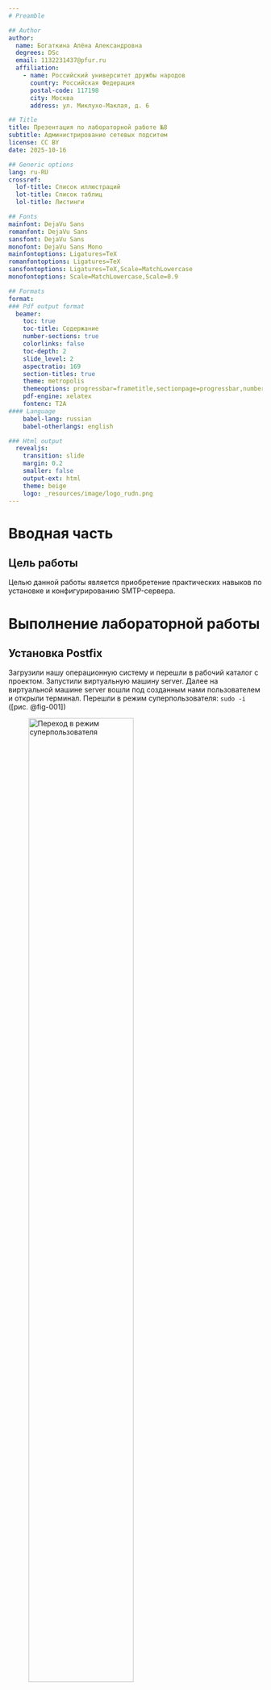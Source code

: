 ```yaml
---
# Preamble

## Author
author:
  name: Богаткина Алёна Александровна
  degrees: DSc
  email: 1132231437@pfur.ru
  affiliation:
    - name: Российский университет дружбы народов
      country: Российская Федерация
      postal-code: 117198
      city: Москва
      address: ул. Миклухо-Маклая, д. 6

## Title
title: Презентация по лабораторной работе №8
subtitle: Администрирование сетевых подситем
license: CC BY
date: 2025-10-16

## Generic options
lang: ru-RU
crossref:
  lof-title: Список иллюстраций
  lot-title: Список таблиц
  lol-title: Листинги

## Fonts 
mainfont: DejaVu Sans
romanfont: DejaVu Sans 
sansfont: DejaVu Sans 
monofont: DejaVu Sans Mono 
mainfontoptions: Ligatures=TeX 
romanfontoptions: Ligatures=TeX 
sansfontoptions: Ligatures=TeX,Scale=MatchLowercase 
monofontoptions: Scale=MatchLowercase,Scale=0.9

## Formats
format:
### Pdf output format
  beamer:
    toc: true
    toc-title: Содержание
    number-sections: true
    colorlinks: false
    toc-depth: 2
    slide_level: 2
    aspectratio: 169
    section-titles: true
    theme: metropolis
    themeoptions: progressbar=frametitle,sectionpage=progressbar,numbering=fraction
    pdf-engine: xelatex
    fontenc: T2A
#### Language
    babel-lang: russian
    babel-otherlangs: english

### Html output
  revealjs:
    transition: slide
    margin: 0.2
    smaller: false
    output-ext: html
    theme: beige
    logo: _resources/image/logo_rudn.png
---
```


# Вводная часть

## Цель работы

Целью данной работы является приобретение практических навыков по установке и конфигурированию SMTP-сервера.

# Выполнение лабораторной работы

## Установка Postfix

Загрузили нашу операционную систему и перешли в рабочий каталог с проектом. Запустили виртуальную машину server. Далее на виртуальной машине server вошли под созданным нами пользователем и открыли терминал. Перешли в режим суперпользователя: ```sudo -i``` ([рис. @fig-001])

![Переход в режим суперпользователя](image/1.png){#fig-001 width=70%}

## Установка Postfix

Далее установили необходимые для работы пакеты: ```dnf -y install postfix``` и ```dnf -y install s-nail``` ([рис. @fig-002]), ([рис. @fig-003])

![Установка Postfix](image/2.1.png){#fig-002 width=60%}

## Установка Postfix

![Установка s-nail](image/2.2.png){#fig-003 width=70%}

## Установка Postfix

Сконфигурировали межсетевой экран, разрешив работать службе протокола SMTP ([рис. @fig-004]):

![Конфигурация межсетевого экрана](image/3.png){#fig-004 width=70%}

## Установка Postfix

Восстановили контекст безопасности в SELinux ```restorecon -vR /etc```([рис. @fig-005])

![Восстановление контекста безопасности](image/4.png){#fig-005 width=70%}

## Установка Postfix

Запустили Postfix ([рис. @fig-006])

![Запуск Postfix](image/5.png){#fig-006 width=70%}

## Изменение параметров Postfix с помощью postconf

Далее осуществляем первоначальную настройку Postfix, используя postconf. Для просмотра списка текущих настроек Postfix ввели ```postconf``` ([рис. @fig-007]):

![Список текущих настроек Postfix](image/6.png){#fig-007 width=50%}

## Изменение параметров Postfix с помощью postconf

Посмотрели текущее значение парметра myorigin с помощью ```postconf myorigin```([рис. @fig-008]):

![Текущее значение параметра myorigin](image/7.png){#fig-008 width=70%}

## Изменение параметров Postfix с помощью postconf

Посмотрели текущее значение параметра mydomain: ```postconf mydomain```. Должно быть указано mydomain = user.net ([рис. @fig-009])

![Текущее значение параметра mydomain](image/8.png){#fig-009 width=70%}

## Изменение параметров Postfix с помощью postconf

Далее заменили значение параметра myorigin на значение параметра mydomain: ```.postconf -e ‘myorigin = $mydomain’```. Повторили команду ```postconf myorigin``` и убедились, что замена параметра была произведена ([рис. @fig-010])

![Замена значения параметра myorigin на значение параметра mydomain](image/9.png){#fig-010 width=70%}

## Изменение параметров Postfix с помощью postconf

Далее провериои корректность содержания конфигурационного файла main.cf ```postfix check``` и перезагрузили конфигурационные файлы Postfix: ```systemctl reload postfix``` ([рис. @fig-011])

![Проверка корректности содержания конфигурационного файла main.cf и перезагрузка](image/10.png){#fig-011 width=70%}

## Изменение параметров Postfix с помощью postconf

Посмотрели все параметры с значением, отличным от значения по умолчанию: ```postconf -n``` ([рис. @fig-012])

![Все параметры с значением, отличным от значения по умолчанию](image/11.png){#fig-012 width=50%}

## Изменение параметров Postfix с помощью postconf

Задали жёстко значение домена: postconf -e 'mydomain = user.net' ([рис. @fig-013])

![Изменение значения домена](image/12.png){#fig-013 width=70%}

## Изменение параметров Postfix с помощью postconf

Далее отключили IPv6 в списке разрешённых в работе Postfix протоколов и оставили только IPv4 ([рис. @fig-014]):

![Отключение IPv6 в списке разрешённых в работе Postfix (только IPv4)](image/13.png){#fig-014 width=70%}

## Изменение параметров Postfix с помощью postconf

Далее перезагрузили конфигурацию Postfix ([рис. @fig-015]):

![Перезагрузка конфигурации Postfix (1)](image/14.png){#fig-015 width=70%}

## Проверка работы Postfix

На сервере под учётной записью пользователя отправили себе письмо, используя утилиту mail: ```echo .| mail -s test1 aabogatkina@server.aabogatkina.net``` ([рис. @fig-016])

![Отправка себе письма на сервере](image/15.png){#fig-016 width=70%}

## Проверка работы Postfix

Далее запустили мониторинг работы почтовой службы и посмотрели, что произошло с нашим сообщением: ```tail -f /var/log/maillog```. Сообщение доставлено успешно ([рис. @fig-017])

![Мониторинг почтовой службы (1)](image/16.1.png){#fig-017 width=70%}

## Проверка работы Postfix

Также дополнительно посмотрели содержание каталога */var/spool/mail* на предмет того, появился ли там каталог вашего пользователя с отправленным письмом ([рис. @fig-018])

![Содержание каталога var/spool/mail на сервере](image/16.2.png){#fig-018 width=70%}

## Проверка работы Postfix

Далее загрузили виртуальную машину client, вошли под нашим пользователем и открыли терминал. Там перешли в режим суперпользователя ([рис. @fig-019])

![Переход в режим суперпользователя на client](image/17.png){#fig-019 width=70%}

## Проверка работы Postfix

На клиенте установили необходимые для работы пакеты ([рис. @fig-020]), ([рис. @fig-021]):

![Установка postfix на client](image/18.1.png){#fig-020 width=70%}

## Проверка работы Postfix

![Установка s-nail на client](image/18.2.png){#fig-021 width=70%}

## Проверка работы Postfix

Далее на клиенте отключили IPv6 в списке разрешённых в работе Postfix протоколов и оставили только IPv4 ([рис. @fig-022]):

![Отключение IPv6 в списке разрешённых в работе Postfix (только IPv4) на клиенте](image/19.png){#fig-022 width=70%}

## Проверка работы Postfix

На клиенте запустили Postfix [рис. @fig-023]):

![Запуск Postfix на клиенте](image/20.png){#fig-023 width=70%}

## Проверка работы Postfix

Далее на клиенте под учётной записью пользователя аналогичным образом отправили себе второе письмо, используя утилиту mail: ```echo .| mail -s test1 aabogatkina@client.aabogatkina.net``` ([рис. @fig-024])

![Отправка себе письма на клиенте](image/21.1.png){#fig-024 width=70%}

## Проверка работы Postfix

В обоих случаях сообщения были успешно доставлены в локальные почтовые ящики соответствующих узлов (сервера и клиента). Процесс доставки идентичен - сообщение обрабатывается локальной почтовой системой Postfix и помещается в mailbox получателя ([рис. @fig-025])

![Мониторинг почтовой службы (2)](image/21.2.png){#fig-025 width=50%}

## Проверка работы Postfix

Далее на сервере в конфигурации Postfix посмотрели значения параметров сетевых интерфейсов inet_interfaces и сетевых адресов mynetworks ([рис. @fig-026]):

![Значение параметров сетевых интерфейсов и сетевых адресов](image/22.png){#fig-026 width=70%}

## Проверка работы Postfix

Разрешили Postfix прослушивать соединения не только с локального узла, но и с других интерфейсов сети: ```postconf -e 'inet_interfaces = all'```. Добавили адрес внутренней сети, разрешив таким образом пересылку сообщений между узлами сети: ```postconf -e 'mynetworks = 127.0.0.0/8, 192.168.0.0/16'``` ([рис. @fig-027])

![Разрешение Postfix прослушивать соединения не только с локального узла + добавление адреса внутренней сети](image/23.png){#fig-027 width=70%}

## Проверка работы Postfix

Перезагрузили конфигурацию Postfix и перезапустили Postfix ([рис. @fig-028]):

![Перезагрузка конфигруации Postfix и перезапуск Postfix](image/24.png){#fig-028 width=70%}

## Проверка работы Postfix

Повторили отправку сообщения с клиента, но уже на сервер ([рис. @fig-029]), ([рис. @fig-030])

![Повторная отправка себе письма с клиента на сервер](image/25.1.png){#fig-029 width=70%}

## Проверка работы Postfix

После настройки параметров на сервере, клиент теперь может успешно отправлять сообщения на сервер через SMTP. Сообщение пересылается между узлами сети, а не доставляется локально.

![Мониторинг почтовой службы (3)](image/25.2.png){#fig-030 width=70%}

## Конфигурация Postfix для домена

С клиента отправили письмо на свой доменный адрес: ```echo .| mail -s test2  aabogatkina@aabogatkina.net``` ([рис. @fig-031])

![Отправка письма с клиента на свой доменный адрес](image/26.png){#fig-031 width=70%}

## Конфигурация Postfix для домена

Запустили мониторинг работы почтовой службы и посмотрели, что произошло с нашим сообщением: ```tail -f /var/log/maillog```. Сообщение было успешно отправлено ([рис. @fig-032])

![Мониторинг почтовой службы (5)](image/27.png){#fig-032 width=70%}

## Конфигурация Postfix для домена

Дополнительно посмотрели, какие сообщения ожидают в очереди на отправление: ```postqueue -p``` ([рис. @fig-033])

![Сообщения в очереди на отправление](image/28.png){#fig-033 width=70%}

## Конфигурация Postfix для домена

Далее для настройки возможности отправки сообщений не на конкретный узел сети, а на доменный адрес прописали MX-запись с указанием имени почтового сервера mail.aabogatkina.net в файле прямой DNS-зоны ([рис. @fig-034]): 

![Редактирование файла прямой DNS-зоны](image/29.png){#fig-034 width=50%}

## Конфигурация Postfix для домена

и в файле обратной DNS-зоны ([рис. @fig-035]):

![Редактирование файла обратной DNS-зоны](image/29.1.png){#fig-035 width=70%}

## Конфигурация Postfix для домена

В конфигурации Postfix добавили домен в список элементов сети, для которых данный сервер является конечной точкой доставки почты: ```postconf -e 'mydestination = $myhostname, localhost.$mydomain, localhost, $mydomain'``` ([рис. @fig-036])

![Изменение значения mydestination](image/30.png){#fig-036 width=70%}

## Конфигурация Postfix для домена

Перезагрузили конфигурацию Postfix ([рис. @fig-037]):

![Перезагрузка конфигруации Postfix (2)](image/31.png){#fig-037 width=70%}

## Конфигурация Postfix для домена

Далее восстановили контекст безопасности в SELinux ([рис. @fig-038]): 

![Восстановление контекста безопасности в SELinux (2)](image/32.png){#fig-038 width=70%}

## Конфигурация Postfix для домена

Перезапустили DNS: ```systemctl restart named``` ([рис. @fig-039])

![Перезапуск DNS](image/33.png){#fig-039 width=70%}

## Конфигурация Postfix для домена

Попробовали отправить сообщения, находящиеся в очереди на отправление: ```postqueue -f``` ([рис. @fig-040])

![Отправка сообщения, находящигося в очереди на отправление](image/34.png){#fig-040 width=70%}

## Конфигурация Postfix для домена

Далее проверили отправку почты с клиента на доменный адрес ([рис. @fig-041]), ([рис. @fig-042])

![Повторная отправка письма с клиента на свой доменный адрес](image/35.1.png){#fig-041 width=70%}

## Конфигурация Postfix для домена

Сообщение было успешно отправлено. После настройки MX-записи в DNS система стала использовать корректный механизм маршрутизации почты через почтовый сервер mail.aabogatkina.net, а не прямое обращение к домену.

![Мониторинг почтовой службы (6)](image/35.2.png){#fig-042 width=70%}

## Внесение изменений в настройки внутреннего окружения виртуальной машины

На виртуальной машине server перешлм в каталог для внесения изменений в настройки внутреннего окружения */vagrant/provision/server/* и замените конфигурационные файлы DNS-сервера ([рис. @fig-043]):

![Замена конфигурационных файлов DNS-сервера](image/36.png){#fig-043 width=70%}

## Внесение изменений в настройки внутреннего окружения виртуальной машины

В каталоге */vagrant/provision/server* создали исполняемый файл *mail.sh* ([рис. @fig-044]):

![Создание исполняемого файла mail.sh на сервере](image/37.1.png){#fig-044 width=70%}

## Внесение изменений в настройки внутреннего окружения виртуальной машины

Открыв его на редактирование прописали в нём следующий скрипт ([рис. @fig-045]):

![Редактирование файла mail.sh на сервере](image/37.2.png){#fig-045 width=50%}

## Внесение изменений в настройки внутреннего окружения виртуальной машины

На виртуальной машине client перешли в каталог для внесения изменений в настройки внутреннего окружения */vagrant/provision/client/* и создали исполняемый файл *mail.sh* ([рис. @fig-046]): 

![Создание исполняемого файла mail.sh на клиенте](image/38.1.png){#fig-046 width=70%}

## Внесение изменений в настройки внутреннего окружения виртуальной машины

Открыв его на редактирование прописали в нём следующий скрипт ([рис. @fig-047]):

![Редактирование файла mail.sh на клиенте](image/38.2.png){#fig-047 width=70%}

## Внесение изменений в настройки внутреннего окружения виртуальной машины

Для отработки созданного скрипта во время загрузки виртуальной машины server в конфигурационном файле Vagrantfile необходимо добавить в разделе конфигурации для сервера ([рис. @fig-048]):

![Редактирование файла Vagrantfile раздела конфигурации для сервера](image/39.png){#fig-048 width=60%}

## Внесение изменений в настройки внутреннего окружения виртуальной машины

Для отработки созданного скрипта во время загрузки виртуальной машины client в конфигурационном файле Vagrantfile необходимо добавить в разделе конфигурации для клиента ([рис. @fig-049]):

![Редактирование файла Vagrantfile раздела конфигурации для клиента](image/40.png){#fig-049 width=50%}

# Подведение итогов

## Выводы

В ходе выполнения лабораторной работы №8 мы приобрели практические навыки по установке и конфигурированию SMTP-сервера.

## Список литературы

1. [Лаборатораня работа №8](https://esystem.rudn.ru/pluginfile.php/2854762/mod_resource/content/8/008-smtp.pdf)
